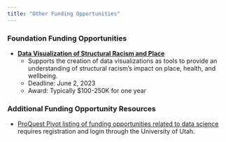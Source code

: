 ```yaml
---
title: "Other Funding Opportunities"
---
```

### Foundation Funding Opportunities
* [**Data Visualization of Structural Racism and Place**](https://www.rwjf.org/en/grants/active-funding-opportunities/2023/data-visualization-of-structural-racism-and-place.html)
	+ Supports the creation of data visualizations as tools to provide an understanding of structural racism's impact on place, health, and wellbeing.
	+ Deadline: June 2, 2023
	+ Award: Typically $100-250K for one year
	
### Additional Funding Opportunity Resources
* [ProQuest Pivot listing of funding opportunities related to data science](https://pivot.proquest.com//funding/results?s_id=2660468) requires registration and login through the University of Utah.
